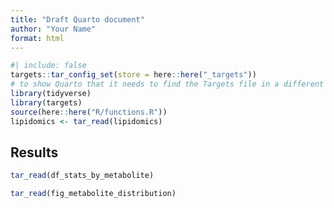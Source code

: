 ```yaml
---
title: "Draft Quarto document"
author: "Your Name"
format: html
---
```


```r
#| include: false
targets::tar_config_set(store = here::here("_targets"))
# to show Quarto that it needs to find the Targets file in a different folder (then /doc)
library(tidyverse)
library(targets)
source(here::here("R/functions.R"))
lipidomics <- tar_read(lipidomics)
```

## Results

```r
tar_read(df_stats_by_metabolite)
```

```r
tar_read(fig_metabolite_distribution)
```
